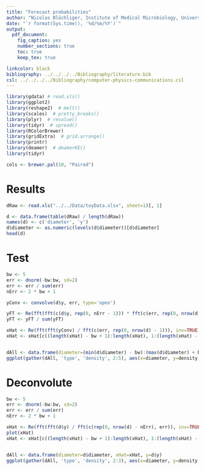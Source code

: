 ```yaml
---
title: "Forecast probabilities"
author: "Nicolas Blöchliger, Institute of Medical Microbiology, University of Zurich"
date: "`r format(Sys.time(), '%d/%m/%Y')`"
output:
  pdf_document:
    fig_caption: yes
    number_sections: true
    toc: true
    keep_tex: true

linkcolor: black
bibliography: ../../../../Bibliography/literature.bib
csl: ../../../../Bibliography/computer-physics-communications.csl
---
```



```r
library(gdata) # read.xls()
library(ggplot2)
library(reshape2)  # melt()
library(scales)  # pretty_breaks()
library(plyr)  # revalue()
library(tidyr)  # spread()
library(RColorBrewer)
library(gridExtra)  # grid.arrange()
library(printr)
library(deamer)  # deamerKE()
library(tidyr)

cols <- brewer.pal(10, "Paired")
```

# Results

```r
dRaw <- read.xls("../../Data/toyData.xlsx", sheet=1)[, 1]

d <- data.frame(table(dRaw) / length(dRaw))
names(d) <- c('diameter', 'y')
d$diameter <- as.numeric(levels(d$diameter))[d$diameter]
head(d)
```

# Test

```r
bw <- 5
err <- dnorm(-bw:bw, sd=2)
err <- err / sum(err)
nErr <- 2 * bw + 1

yConv <- convolve(d$y, err, type='open')

yFT <- Re(fft(fft(c(d$y, rep(0, nErr - 1))) * fft(c(err, rep(0, nrow(d) - 1))), inv=TRUE))
yFT <- yFT / sum(yFT)

xHat <- Re(fft(fft(yConv) / fft(c(err, rep(0, nrow(d) - 1))), inv=TRUE))
xHat <- xHat[c((length(xHat) - bw + 1):length(xHat), 1:(length(xHat) - bw))] / sum(xHat)


dAll <- data.frame(diameter=(min(d$diameter) - bw):(max(d$diameter) + bw), x=c(rep(0, bw), d$y, rep(0, bw)), xHat=xHat, yConv=yConv, yFT=yFT) 
ggplot(gather(dAll, 'type', 'density', 2:5), aes(x=diameter, y=density, colour=type, shape=type)) + geom_point() + geom_line() + scale_shape_manual(values=c(16, 4, 16, 4))
```


# Deconvolute

```r
bw <- 5
err <- dnorm(-bw:bw, sd=2)
err <- err / sum(err)
nErr <- 2 * bw + 1

xHat <- Re(fft(fft(d$y) / fft(c(rep(0, nrow(d) - nErr), err)), inv=TRUE))
plot(xHat)
xHat <- xHat[c((length(xHat) - bw + 1):length(xHat), 1:(length(xHat) - bw))] / sum(xHat)


dAll <- data.frame(diameter=d$diameter, xHat=xHat, y=d$y)
ggplot(gather(dAll, 'type', 'density', 2:3), aes(x=diameter, y=density, colour=type, shape=type)) + geom_point() + geom_line()
```
